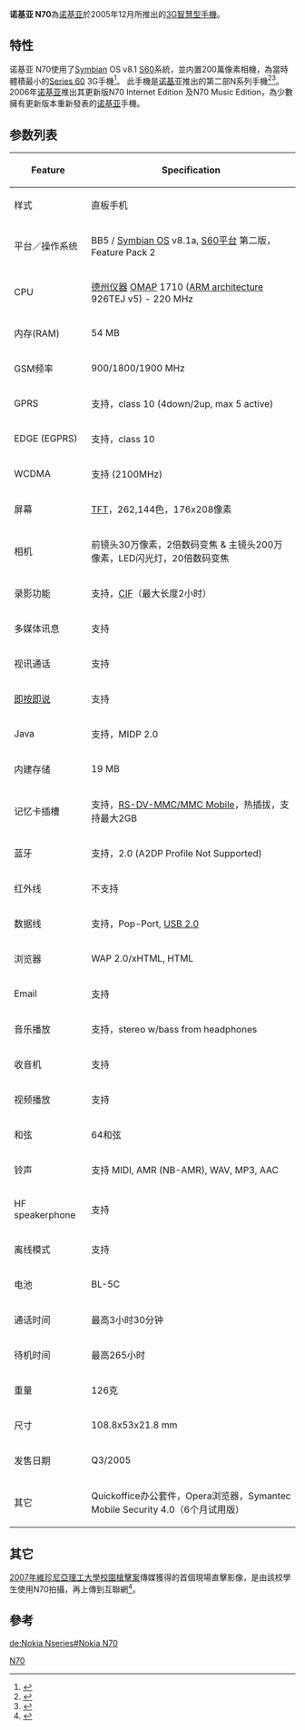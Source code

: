 {{Infobox Mobile
| name = Nokia N70
| image =Nokia_N70_with_charger.jpg
| imagesize = 200px
| manufacturer = [[Nokia|Nokia]]
| carrier = 
| available = 2005年12月
| screen = 2.1英寸 176×208[[像素|像素]]<br />260000色[[TFT|TFT]]彩屏
| exterior_screen = 
| camera = 2 Megapixels (Back)
| 2nd_camera = 0.3 Megapixels (Front)
| operatingsystem = [[Symbian_OS|Symbian OS]] v8.1a, [[S60|S60]] Second Edition, Feature Pack 2
| input = [[Keypad|Keypad]]
| cpu = TI OMAP 1710 ARM-926 220Mhz
| ringtone = 64和弦
| memory = 动态内存54MB
| memory_card = [[MultiMediaCard|DV RS-MMC / MMC-Mobile]]
| networks = [[GSM|GSM]] 900/1800/1900 MHz, [[GPRS|GPRS]], [[EDGE|EDGE]], [[WCDMA|WCDMA]]
| battery = Li-Ion BL-5C Battery, 3.7V, 850mAh
| connectivity = [[USB|USB]]、[[藍牙|藍牙]]
| size = 108.8×58×24 mm
| form = 直板式
| weight = 126[[克|克]]
| music = 
}}

'''诺基亚 N70'''為[[诺基亚|诺基亚]]於2005年12月所推出的[[3G|3G]][[智慧型手機|智慧型手機]]。

== 特性 ==
诺基亚 N70使用了[[Symbian|Symbian]] OS v8.1 [[S60|S60]]系統，並内置200萬像素相機，為當時體積最小的[[S60|Series 60]] 3G手機<ref>{{cite web |url=http://www.nseries.com/index.html |title=存档副本 |accessdate=2010-12-08 |deadurl=yes |archiveurl=https://web.archive.org/web/20080430035008/http://www.nseries.com/index.html |archivedate=2008-04-30 }}</ref>。
此手機是[[诺基亚|诺基亚]]推出的第二部N系列手機<ref>{{Cite web |url=http://www.cnet.com.au/mobilephones/phones/0,239025953,240054424,00.htm |title=存档副本 |accessdate=2007-06-12 |archive-date=2007-06-12 |archive-url=https://web.archive.org/web/20070612110130/http://www.cnet.com.au/mobilephones/phones/0,239025953,240054424,00.htm |dead-url=yes }}</ref><ref>{{Cite web |url=http://www.allaboutsymbian.com/reviews/item/Nokia_N70.php |title=存档副本 |accessdate=2007-06-12 |archive-date=2007-06-12 |archive-url=https://web.archive.org/web/20070612023655/http://www.allaboutsymbian.com/reviews/item/Nokia_N70.php |dead-url=no }}</ref>。  2006年[[诺基亚|诺基亚]]推出其更新版N70 Internet Edition 及N70 Music Edition，為少數擁有更新版本重新發表的[[诺基亚|诺基亚]]手機。

== 参数列表 ==
{| class="wikitable"
! Feature
! Specification
|-
| 样式 || 直板手机
|- 
| 平台／操作系统 || BB5 / [[Symbian_OS|Symbian OS]] v8.1a, [[S60|S60平台]] 第二版，Feature Pack 2
|-
| CPU || [[德州仪器|德州仪器]] [[OMAP|OMAP]] 1710 ([[ARM_architecture|ARM architecture]] 926TEJ v5) - 220 MHz
|-
| 内存(RAM) || 54 MB
|-
| GSM频率 || 900/1800/1900 MHz
|-
| GPRS || 支持，class 10 (4down/2up, max 5 active)
|-
| EDGE (EGPRS) || 支持，class 10
|-
| WCDMA || 支持 (2100MHz)
|-
| 屏幕 || [[TFT|TFT]]，262,144色，176x208像素
|-
| 相机 || 前镜头30万像素，2倍数码变焦 & 主镜头200万像素，LED闪光灯，20倍数码变焦 
|-
| 录影功能 || 支持，[[Common_Intermediate_Format|CIF]]（最大长度2小时）
|-
| 多媒体讯息 || 支持
|-
| 视讯通话 || 支持
|-
| [[即按即说|即按即说]] || 支持
|-
| Java || 支持，MIDP 2.0
|-
| 内建存储 || 19 MB
|-
| 记忆卡插槽 || 支持，[[RS-MMC卡|RS-DV-MMC/MMC Mobile]]，热插拔，支持最大2GB
|-
| 蓝牙 || 支持，2.0 (A2DP Profile Not Supported)
|-
| 红外线 || 不支持
|-
| 数据线 || 支持，Pop-Port, [[USB_2.0|USB 2.0]]
|-
| 浏览器 || WAP 2.0/xHTML, HTML
|-
| Email || 支持
|-
| 音乐播放 || 支持，stereo w/bass from headphones
|-
| 收音机 || 支持
|-
| 视频播放 || 支持
|-
| 和弦 || 64和弦
|-
| 铃声 || 支持 MIDI, AMR (NB-AMR), WAV, MP3, AAC
|-
| HF speakerphone || 支持
|-
| 离线模式 || 支持
|-
| 电池 || BL-5C 
|-
| 通话时间 || 最高3小时30分钟
|-
| 待机时间 || 最高265小时
|-
| 重量 || 126克
|-
| 尺寸 || 108.8x53x21.8 mm
|-
| 发售日期 || Q3/2005
|-
| 其它 || Quickoffice办公套件，Opera浏览器，Symantec Mobile Security 4.0（6个月试用版）
|}

== 其它 ==
[[2007年維珍尼亞理工大學校園槍擊案|2007年維珍尼亞理工大學校園槍擊案]]傳媒獲得的首個現場直擊影像，是由該校學生使用N70拍攝，再上傳到互聯網<ref>{{Cite web |url=http://www.symbianone.com/content/view/4413/108/ |title=存档副本 |accessdate=2007-06-12 |archive-date=2007-09-28 |archive-url=https://web.archive.org/web/20070928031042/http://www.symbianone.com/content/view/4413/108/ |dead-url=yes }}</ref>。

== 參考 ==
{{Commonscat|Nokia N70|诺基亚N70}}
<references />



{{NOKIANseriesphones}}

[[Category:诺基亚手机|N70]]

[[de:Nokia_Nseries#Nokia_N70|de:Nokia Nseries#Nokia N70]]